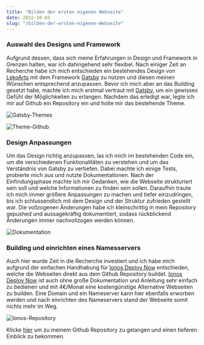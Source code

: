 ```yaml
---
title: "Bilden der ersten eigenen Webseite"
date: 2022-10-03
slug: "/bilden-der-ersten-eigenen-Webseite"
---
```


### Auswahl des Designs und Framework

Aufgrund dessen, dass sich meine Erfahrungen in Design und Framework in Grenzen halten, war ich dahingehend sehr flexibel. 
Nach einiger Zeit an Recherche habe ich mich entschieden ein bestehendes Design von [LekoArts](https://themes.lekoarts.de/) mit dem Framework [Gatsby](https://www.gatsbyjs.com/) zu nutzen und diesen meinen Wünschen entsprechend anzupassen.
Bevor ich mich aber an das Building gesetzt habe, machte ich mich erstmal vertraut mit [Gatsby](https://www.gatsbyjs.com/), um ein gewisses Gefühl der Möglichkeiten zu erlangen. 
Nachdem das erledigt war, legte ich mir auf Github ein Repository ein und holte mir das bestehende Theme.

![Gatsby-Themes](./gatsbytheme.png)

![Theme-Github](./themegithub.png)

### Design Anpassungen

Um das Design richtig anzupassen, las ich mich im bestehenden Code ein, um die verschiedenen Funktionalitäten zu verstehen und um das Verständnis von Gatsby zu vertiefen.
Dabei machte ich einige Tests, probierte mich aus und nutzte Dokumentationen. Nach der Einfindungsphase machte ich mir Gedanken, wie die Webseite strukturiert sein soll und welche Informationen zu finden sein sollen.
Daraufhin traute ich mich immer größere Anpassungen zu machen und tiefer einzudringen, bis ich schlussendlich mit dem Design und der Struktur zufrieden gestellt war.
Die vollzogenen Änderungen habe ich kleinschrittig in mein Repository gepushed und aussagekräftig dokumentiert, sodass rückblickend Änderungen immer nachvollzogen werden können.

![Dokumentation](./dokumentation.png)

### Building und einrichten eines Namesservers
Auch hier wurde Zeit in die Recherche investiert und ich habe mich aufgrund der einfachen Handhabung für [Ionos Deploy Now](https://www.ionos.de/hosting/webhosting?ac=OM.PU.PU287K417295T7073a&itc=UVB7NE9J-1J1XUL-&utm_source=google&utm_medium=cpc&utm_campaign=SBG-DE-CLA-WHOS------&utm_term=ionos%20webhosting&matchtype=p&utm_content=IONOS+Hosting&gclid=Cj0KCQjw1vSZBhDuARIsAKZlijROLn_-DMQ7Dc0QF25DWPVh1nkG--Ym4ok-tPLj6SFc50LnTp3eaf0aAtcwEALw_wcB&gclsrc=aw.ds
) entschieden, welche die Webseiten direkt aus dem Github Repository buildet. [Ionos Deploy Now](https://www.ionos.de/hosting/webhosting?ac=OM.PU.PU287K417295T7073a&itc=UVB7NE9J-1J1XUL-&utm_source=google&utm_medium=cpc&utm_campaign=SBG-DE-CLA-WHOS------&utm_term=ionos%20webhosting&matchtype=p&utm_content=IONOS+Hosting&gclid=Cj0KCQjw1vSZBhDuARIsAKZlijROLn_-DMQ7Dc0QF25DWPVh1nkG--Ym4ok-tPLj6SFc50LnTp3eaf0aAtcwEALw_wcB&gclsrc=aw.ds)
 ist auch ohne große Dokumentation und Anleitung sehr einfach zu bedienen und mit 4€/Monat eine kostengünstige Alternative Webseiten zu builden. 
 Eine Domain und ein Nameserver kann hier ebenfalls erworben werden und nach einrichten des Nameservers stand der Webseite somit nichts mehr im Weg.

![Ionos-Repository](./ionos-repo.png)

Klicke [hier](https://github.com/loris-sadriu) um zu meinem Github Repository zu gelangen und einen tieferen Einblick zu bekommen.
